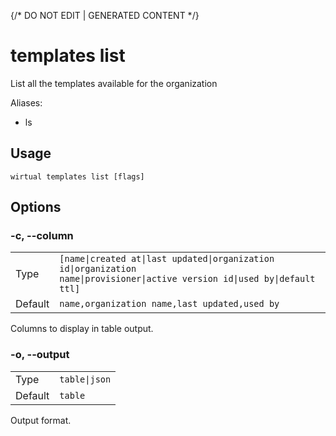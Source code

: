 {/* DO NOT EDIT | GENERATED CONTENT */}

# templates list

List all the templates available for the organization

Aliases:

- ls

## Usage

```console
wirtual templates list [flags]
```

## Options

### -c, --column

|         |                                                                                                                                         |
| ------- | --------------------------------------------------------------------------------------------------------------------------------------- |
| Type    | <code>[name\|created at\|last updated\|organization id\|organization name\|provisioner\|active version id\|used by\|default ttl]</code> |
| Default | <code>name,organization name,last updated,used by</code>                                                                                |

Columns to display in table output.

### -o, --output

|         |                          |
| ------- | ------------------------ |
| Type    | <code>table\|json</code> |
| Default | <code>table</code>       |

Output format.
